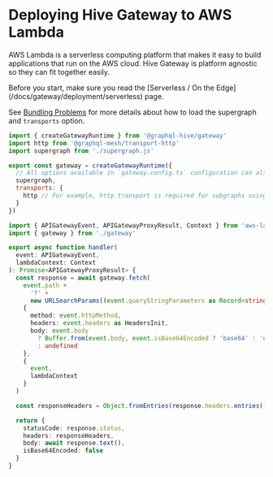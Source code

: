 
# Deploying Hive Gateway to AWS Lambda

AWS Lambda is a serverless computing platform that makes it easy to build applications that run on
the AWS cloud. Hive Gateway is platform agnostic so they can fit together easily.

<Callout>
  Before you start, make sure you read the [Serverless / On the
  Edge](/docs/gateway/deployment/serverless) page.
</Callout>

See [Bundling Problems](/docs/gateway/deployment/serverless#bundling-problem) for more details about
how to load the supergraph and `transports` option.

```js filename="gateway.ts"
import { createGatewayRuntime } from '@graphql-hive/gateway'
import http from '@graphql-mesh/transport-http'
import supergraph from './supergraph.js'

export const gateway = createGatewayRuntime({
  // All options available in `gateway.config.ts` configuration can also be passed here.
  supergraph,
  transports: {
    http // For example, http transport is required for subgraphs using standard GraphQL over HTTP.
  }
})
```

```ts filename="index.ts"
import { APIGatewayEvent, APIGatewayProxyResult, Context } from 'aws-lambda'
import { gateway } from './gateway'

export async function handler(
  event: APIGatewayEvent,
  lambdaContext: Context
): Promise<APIGatewayProxyResult> {
  const response = await gateway.fetch(
    event.path +
      '?' +
      new URLSearchParams((event.queryStringParameters as Record<string, string>) || {}).toString(),
    {
      method: event.httpMethod,
      headers: event.headers as HeadersInit,
      body: event.body
        ? Buffer.from(event.body, event.isBase64Encoded ? 'base64' : 'utf8')
        : undefined
    },
    {
      event,
      lambdaContext
    }
  )

  const responseHeaders = Object.fromEntries(response.headers.entries())

  return {
    statusCode: response.status,
    headers: responseHeaders,
    body: await response.text(),
    isBase64Encoded: false
  }
}
```
